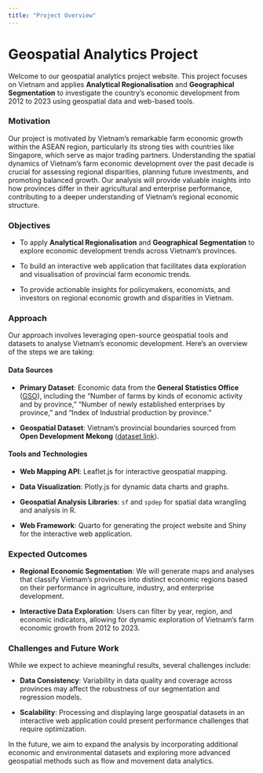 ```yaml
---
title: "Project Overview"
---
```


# **Geospatial Analytics Project**

Welcome to our geospatial analytics project website. This project focuses on Vietnam and applies **Analytical Regionalisation** and **Geographical Segmentation** to investigate the country’s economic development from 2012 to 2023 using geospatial data and web-based tools.

### **Motivation**

Our project is motivated by Vietnam's remarkable farm economic growth within the ASEAN region, particularly its strong ties with countries like Singapore, which serve as major trading partners. Understanding the spatial dynamics of Vietnam’s farm economic development over the past decade is crucial for assessing regional disparities, planning future investments, and promoting balanced growth. Our analysis will provide valuable insights into how provinces differ in their agricultural and enterprise performance, contributing to a deeper understanding of Vietnam's regional economic structure.

### **Objectives**

-   To apply **Analytical Regionalisation** and **Geographical Segmentation** to explore economic development trends across Vietnam’s provinces.

-   To build an interactive web application that facilitates data exploration and visualisation of provincial farm economic trends.

-   To provide actionable insights for policymakers, economists, and investors on regional economic growth and disparities in Vietnam.

### **Approach**

Our approach involves leveraging open-source geospatial tools and datasets to analyse Vietnam's economic development. Here's an overview of the steps we are taking:

#### **Data Sources**

-   **Primary Dataset**: Economic data from the **General Statistics Office** ([GSO](https://www.gso.gov.vn/en/homepage/)), including the "Number of farms by kinds of economic activity and by province," "Number of newly established enterprises by province," and "Index of Industrial production by province."

-   **Geospatial Dataset**: Vietnam’s provincial boundaries sourced from **Open Development Mekong** ([dataset link](https://data.opendevelopmentmekong.net/dataset/a-phn-tnh)).

#### **Tools and Technologies**

-   **Web Mapping API**: Leaflet.js for interactive geospatial mapping.

-   **Data Visualization**: Plotly.js for dynamic data charts and graphs.

-   **Geospatial Analysis Libraries**: `sf` and `spdep` for spatial data wrangling and analysis in R.

-   **Web Framework**: Quarto for generating the project website and Shiny for the interactive web application.

### **Expected Outcomes**

-   **Regional Economic Segmentation**: We will generate maps and analyses that classify Vietnam’s provinces into distinct economic regions based on their performance in agriculture, industry, and enterprise development.

-   **Interactive Data Exploration**: Users can filter by year, region, and economic indicators, allowing for dynamic exploration of Vietnam's farm economic growth from 2012 to 2023.

### **Challenges and Future Work**

While we expect to achieve meaningful results, several challenges include:

-   **Data Consistency**: Variability in data quality and coverage across provinces may affect the robustness of our segmentation and regression models.

-   **Scalability**: Processing and displaying large geospatial datasets in an interactive web application could present performance challenges that require optimization.

In the future, we aim to expand the analysis by incorporating additional economic and environmental datasets and exploring more advanced geospatial methods such as flow and movement data analytics.
